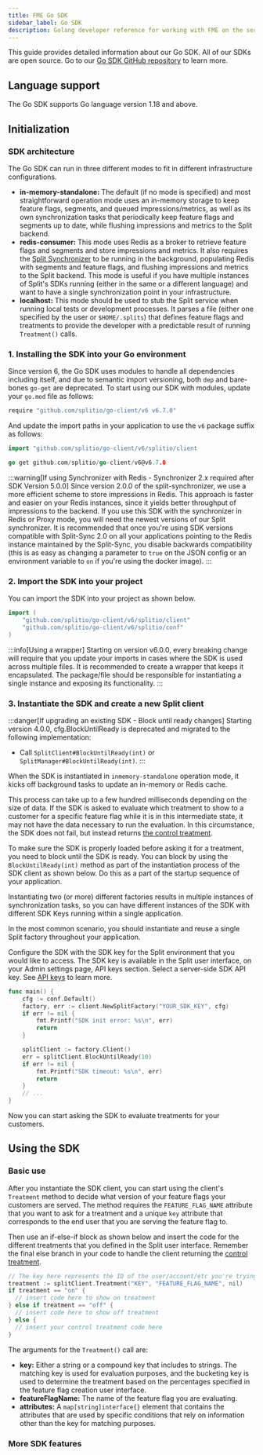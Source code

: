 ```yaml
---
title: FME Go SDK
sidebar_label: Go SDK
description: Golang developer reference for working with FME on the server side
---
```



This guide provides detailed information about our Go SDK. All of our SDKs are open source. Go to our [Go SDK GitHub repository](https://github.com/splitio/go-client) to learn more.

## Language support

The Go SDK supports Go language version 1.18 and above. 

## Initialization
 
### SDK architecture

The Go SDK can run in three different modes to fit in different infrastructure configurations.

* **in-memory-standalone:** The default (if no mode is specified) and most straightforward operation mode uses an in-memory storage to keep feature flags, segments, and queued impressions/metrics, as well as its own synchronization tasks that periodically keep feature flags and segments up to date, while flushing impressions and metrics to the Split backend.
* **redis-consumer:** This mode uses Redis as a broker to retrieve feature flags and segments and store impressions and metrics. It also requires the [Split Synchronizer](https://help.split.io/hc/en-us/articles/360019686092) to be running in the background, populating Redis with segments and feature flags, and flushing impressions and metrics to the Split backend. This mode is useful if you have multiple instances of Split's SDKs running (either in the same or a different language) and want to have a single synchronization point in your infrastructure.
* **localhost:** This mode should be used to stub the Split service when running local tests or development processes. It parses a file (either one specified by the user or `$HOME/.splits`) that defines feature flags and treatments to provide the developer with a predictable result of running `Treatment()` calls. 

### 1. Installing the SDK into your Go environment

Since version 6, the Go SDK uses modules to handle all dependencies including itself, and due to semantic import versioning, both `dep` and bare-bones `go-get` are deprecated. To start using our SDK with modules, update your `go.mod` file as follows:

```go title="go.mod"
require "github.com/splitio/go-client/v6 v6.7.0"
```

And update the import paths in your application to use the `v6` package suffix as follows:

```go title="example.go
import "github.com/splitio/go-client/v6/splitio/client
```

```go title="Go get"
go get github.com/splitio/go-client/v6@v6.7.0
```

:::warning[If using Synchronizer with Redis - Synchronizer 2.x required after SDK Version 5.0.0]
Since version 2.0.0 of the split-synchronizer, we use a more efficient scheme to store impressions in Redis. This approach is faster and easier on your Redis instances, since it yields better throughput of impressions to the backend. If you use this SDK with the synchronizer in Redis or Proxy mode, you will need the newest versions of our Split synchronizer. It is recommended that once you're using SDK versions compatible with Split-Sync 2.0 on all your applications pointing to the Redis instance maintained by the Split-Sync, you disable backwards compatibility (this is as easy as changing a parameter to `true` on the JSON config or an environment variable to `on` if you're using the docker image).
:::

### 2. Import the SDK into your project

You can import the SDK into your project as shown below.

```go title="go-client > v6.7.0"
import (
	"github.com/splitio/go-client/v6/splitio/client"
	"github.com/splitio/go-client/v6/splitio/conf"
)
```

:::info[Using a wrapper]
Starting on version v6.0.0, every breaking change will require that you update your imports in cases where the SDK is used across multiple files.
It is recommended to create a wrapper that keeps it encapsulated. The package/file should be responsible for instantiating a single instance and exposing its functionality.
:::

### 3. Instantiate the SDK and create a new Split client

:::danger[If upgrading an existing SDK - Block until ready changes]
Starting version 4.0.0, cfg.BlockUntilReady is deprecated and migrated to the following implementation:
* Call `SplitClient#BlockUntilReady(int)` or `SplitManager#BlockUntilReady(int)`.
:::

When the SDK is instantiated in `inmemory-standalone` operation mode, it kicks off background tasks to update an in-memory or Redis cache.

This process can take up to a few hundred milliseconds depending on the size of data. If the SDK is asked to evaluate which treatment to show to a customer for a specific feature flag while it is in this intermediate state, it may not have the data necessary to run the evaluation. In this circumstance, the SDK does not fail, but instead returns [the control treatment](https://help.split.io/hc/en-us/articles/360020528072-Control-treatment).

To make sure the SDK is properly loaded before asking it for a treatment, you need to block until the SDK is ready. You can block by using the `BlockUntilReady(int)` method as part of the instantiation process of the SDK client as shown below. Do this as a part of the startup sequence of your application.

Instantiating two (or more) different factories results in multiple instances of synchronization tasks, so you can have different instances of the SDK with different SDK Keys running within a single application.

In the most common scenario, you should instantiate and reuse a single Split factory throughout your application.

Configure the SDK with the SDK key for the Split environment that you would like to access. The SDK key is available in the Split user interface, on your Admin settings page, API keys section. Select a server-side SDK API key. See [API keys](https://help.split.io/hc/en-us/articles/360019916211) to learn more.

```go title="Go"
func main() {
  	cfg := conf.Default()
	factory, err := client.NewSplitFactory("YOUR_SDK_KEY", cfg)
	if err != nil {
		fmt.Printf("SDK init error: %s\n", err)
		return
	}

	splitClient := factory.Client()
	err = splitClient.BlockUntilReady(10)
	if err != nil {
		fmt.Printf("SDK timeout: %s\n", err)
		return
	}
	// ...
}
```

Now you can start asking the SDK to evaluate treatments for your customers.

## Using the SDK
 
### Basic use

After you instantiate the SDK client, you can start using the client's `Treatment` method to decide what version of your feature flags your customers are served. The method requires the `FEATURE_FLAG_NAME` attribute that you want to ask for a treatment and a unique `key` attribute that corresponds to the end user that you are serving the feature flag to.

Then use an if-else-if block as shown below and insert the code for the different treatments that you defined in the Split user interface. Remember the final else branch in your code to handle the client returning the [control treatment](https://help.split.io/hc/en-us/articles/360020528072-Control-treatment).

```go title="Go"
// The key here represents the ID of the user/account/etc you're trying to evaluate a treatment for
treatment := splitClient.Treatment("KEY", "FEATURE_FLAG_NAME", nil)
if treatment == "on" {
  // insert code here to show on treatment
} else if treatment == "off" {
  // insert code here to show off treatment 
} else {
  // insert your control treatment code here
}
```

The arguments for the `Treatment()` call are:

* **key:** Either a string or a compound key that includes to strings. The matching key is used for evaluation purposes, and the bucketing key is used to determine the treatment based on the percentages specified in the feature flag creation user interface.
* **featureFlagName:** The name of the feature flag you are evaluating.
* **attributes:** A `map[string]interface{}` element that contains the attributes that are used by specific conditions that rely on information other than the key for matching purposes.

### More SDK features

<DocCardList />